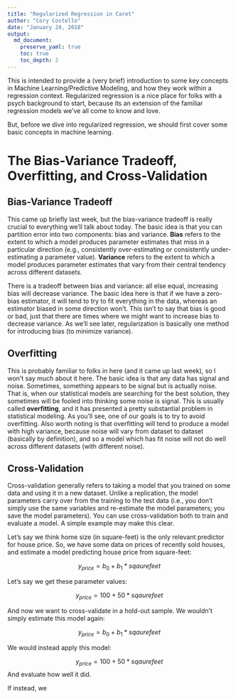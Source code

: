 ```yaml
---
title: "Regularized Regression in Caret"
author: "Cory Costello"
date: "January 24, 2018"
output: 
  md_document:
    preserve_yaml: true
    toc: true
    toc_depth: 2
---
```


This is intended to provide a (very brief) introduction to some key concepts in Machine Learning/Predictive Modeling, and how they work within a regression context. Regularized regression is a nice place for folks with a psych background to start, because its an extension of the familiar regression models we've all come to know and love.

But, before we dive into regularized regression, we should first cover some basic concepts in machine learning.

# The Bias-Variance Tradeoff, Overfitting, and Cross-Validation

## Bias-Variance Tradeoff

This came up briefly last week, but the bias-variance tradeoff is really crucial to everything we'll talk about today. The basic idea is that you can partition error into two components: bias and variance. **Bias** refers to the extent to which a model produces parameter estimates that miss in a particular direction (e.g., consistently over-estimating or consistently under-estimating a parameter value). **Variance** refers to the extent to which a model produces parameter estimates that vary from their central tendency across different datasets. 

There is a tradeoff between bias and variance: all else equal, increasing bias will decrease variance. The basic idea here is that if we have a zero-bias estimator, it will tend to try to fit everything in the data, whereas an estimator biased in some direction won't. This isn't to say that bias is good or bad, just that there are times where we might want to increase bias to decrease variance. As we'll see later, regularization is basically one method for introducing bias (to minimize variance).

## Overfitting 

This is probably familiar to folks in here (and it came up last week), so I won't say much about it here. The basic idea is that any data has signal and noise. Sometimes, something appears to be signal but is actually noise. That is, when our statistical models are searching for the best solution, they sometimes will be fooled into thinking some noise is signal. This is usually called **overfitting**, and it has presented a pretty substantial problem in statistical modeling. As you'll see, one of our goals is to try to avoid overfitting. Also worth noting is that overfitting will tend to produce a model with high variance, because noise will vary from dataset to dataset (basically by definition), and so a model which has fit noise will not do well across different datasets (with different noise).

## Cross-Validation

Cross-validation generally refers to taking a model that you trained on some data and using it in a new dataset. Unlike a replication, the model parameters carry over from the training to the test data (i.e., you don't simply use the same variables and re-estimate the model parameters; you save the model parameters). You can use cross-validation both to train and evaluate a model. A simple example may make this clear.

Let's say we think home size (in square-feet) is the only relevant predictor for house price. So, we have some data on prices of recently sold houses, and estimate a model predicting house price from square-feet:

$$y_{price} = b_0 + b_1*sqaurefeet$$

Let's say we get these parameter values:

$$y_{price} = 100 + 50*sqaurefeet$$

And now we want to cross-validate in a hold-out sample. We wouldn't simply estimate this model again:

$$y_{price} = b_0 + b_1*sqaurefeet$$

We would instead apply this model:

$$y_{price} = 100 + 50*sqaurefeet$$
And evaluate how well it did.

If instead, we